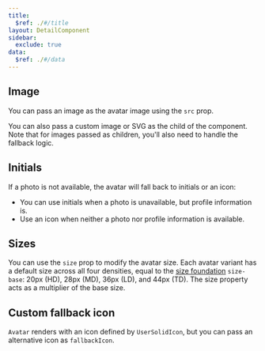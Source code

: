 ```yaml
---
title:
  $ref: ./#/title
layout: DetailComponent
sidebar:
  exclude: true
data:
  $ref: ./#/data
---
```


<LivePreviewControls>
<LivePreview componentName="avatar" exampleName="Image" >

## Image

You can pass an image as the avatar image using the `src` prop.

You can also pass a custom image or SVG as the child of the component. Note that for images passed as children, you'll also need to handle the fallback logic.

</LivePreview>
<LivePreview componentName="avatar" exampleName="Initials" >

## Initials

If a photo is not available, the avatar will fall back to initials or an icon:

- You can use initials when a photo is unavailable, but profile information is.
- Use an icon when neither a photo nor profile information is available.

</LivePreview>
<LivePreview componentName="avatar" exampleName="Sizes" >

## Sizes

You can use the `size` prop to modify the avatar size. Each avatar variant has a default size across all four densities, equal to the [size foundation](/salt/foundations/size) `size-base`: 20px (HD), 28px (MD), 36px (LD), and 44px (TD). The size property acts as a multiplier of the base size.

</LivePreview>
<LivePreview componentName="avatar" exampleName="CustomFallbackIcon" >

## Custom fallback icon

`Avatar` renders with an icon defined by `UserSolidIcon`, but you can pass an alternative icon as `fallbackIcon`.

</LivePreview>
</LivePreviewControls>
